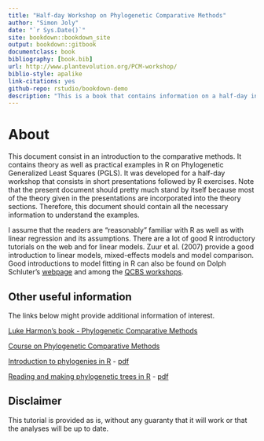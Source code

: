 ```yaml
--- 
title: "Half-day Workshop on Phylogenetic Comparative Methods"
author: "Simon Joly"
date: "`r Sys.Date()`"
site: bookdown::bookdown_site
output: bookdown::gitbook
documentclass: book
bibliography: [book.bib]
url: http://www.plantevolution.org/PCM-workshop/
biblio-style: apalike
link-citations: yes
github-repo: rstudio/bookdown-demo
description: "This is a book that contains information on a half-day introductoray workshop on Phylogenetic Comparative Methods"
---
```



# About

This document consist in an introduction to the comparative methods. It contains theory as well as practical examples in R on Phylogenetic Generalized Least Squares (PGLS). It was developed for a half-day workshop that consists in short presentations followed by R exercises. Note that the present document should pretty much stand by itself because most of the theory given in the presentations are incorporated into the theory sections. Therefore, this document should contain all the necessary information to understand the examples.

I assume that the readers are "reasonably" familiar with R as well as with linear regression and its assumptions. There are a lot of good R introductory tutorials on the web and for linear models. Zuur et al. (2007) provide a good introduction to linear models, mixed-effects models and model comparison. Good introductions to model fitting in R can also be found on Dolph Schluter's [webpage](https://www.zoology.ubc.ca/~schluter/R/fit-model/) and among the [QCBS workshops](http://qcbs.ca/wiki/r_workshop4).


## Other useful information

The links below might provide additional information of interest.

[Luke Harmon's book - Phylogenetic Comparative Methods](https://lukejharmon.github.io/pcm/)

[Course on Phylogenetic Comparative Methods](http://github.com/simjoly/CourseComparativeMethods/)

[Introduction to phylogenies in R](http://htmlpreview.github.com/?http://github.com/simjoly/CourseComparativeMethods/blob/master/lecture1/Introduction_phylo.html) - [pdf](http://github.com/simjoly/CourseComparativeMethods/blob/master/lecture1/Introduction_phylo.pdf)

[Reading and making phylogenetic trees in R](http://htmlpreview.github.com/?http://github.com/simjoly/CourseComparativeMethods/blob/master/lecture2/PhylogeneticTree.html) - [pdf](http://github.com/simjoly/CourseComparativeMethods/blob/master/lecture2/PhylogeneticTree.pdf)


## Disclaimer

This tutorial is provided as is, without any guaranty that it will work or that the analyses will be up to date.
